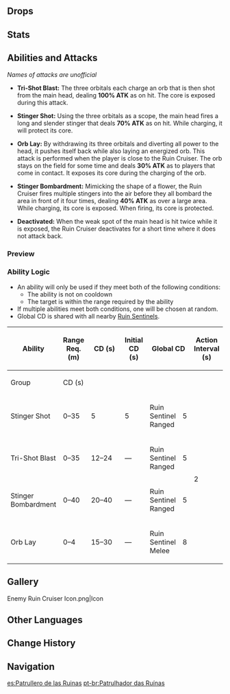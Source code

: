{{Enemy Infobox
|image    = Enemy Ruin Cruiser.png
|type     = Elite Enemies
|family   = Automatons
|group    = Ruin Sentinels
|location = [[Inazuma]]
|ability1 = Invincibility Frames
}}
{{Description|Various bizarrely-shaped machines that have taken different forms and functions to adapt to different goals.<br />Legend has it that they are war machines left behind by a nation that has already been destroyed. Compared to the more common [[Ruin Guard]]s, their design has greater value in the study of biomimesis. The inspiration for its decentralized design and combat modes seem to have come from honeybee colonies, rendering it able to change forms and to attack from different directions.|[[Archive]]}}
{{Enemy Intro}}

==Drops==
{{Drops|Ruin Sentinels}}

==Stats==
{{Enemy Stats
|phys_res     = 30%
|hp_ratio     = 3
|hp_type      = 2
|atk_ratio    = 4.2
}}

==Abilities and Attacks==
''Names of attacks are unofficial''
* '''Tri-Shot Blast:''' The three orbitals each charge an orb that is then shot from the main head, dealing '''100% ATK''' as {{Color|Black|Physical DMG}} on hit. The core is exposed during this attack.

* '''Stinger Shot:''' Using the three orbitals as a scope, the main head fires a long and slender stinger that deals '''70% ATK''' as {{Color|Black|Physical DMG}} on hit. While charging, it will protect its core.

* '''Orb Lay:''' By withdrawing its three orbitals and diverting all power to the head, it pushes itself back while also laying an energized orb. This attack is performed when the player is close to the Ruin Cruiser. The orb stays on the field for some time and deals '''30% ATK''' as {{Color|Black|Physical DMG}} to players that come in contact. It exposes its core during the charging of the orb.

* '''Stinger Bombardment:''' Mimicking the shape of a flower, the Ruin Cruiser fires multiple stingers into the air before they all bombard the area in front of it four times, dealing '''40% ATK''' as {{Color|Black|AoE Physical DMG}} over a large area. While charging, its core is exposed. When firing, its core is protected.

* '''Deactivated:''' When the weak spot of the main head is hit twice while it is exposed, the Ruin Cruiser deactivates for a short time where it does not attack back.

===Preview===
{{Preview
|size=185px
|file1    = Ruin Cruiser Tri-Shot Blast
|caption1 = Tri-Shot Blast

|file2    = Ruin Cruiser Stinger Shot
|caption2 = Stinger Shot

|file3    = Ruin Cruiser Orb Lay
|caption3 = Orb Lay

|file4    = Ruin Cruiser Stinger Bombardment
|caption4 = Stinger Bombardment
}}

===Ability Logic===
{{See also|Cooldown#Enemy Cooldowns}}
* An ability will only be used if they meet both of the following conditions:
** The ability is not on cooldown
** The target is within the range required by the ability
* If multiple abilities meet both conditions, one will be chosen at random.
* Global CD is shared with all nearby [[Ruin Sentinels]].

{| class="wikitable"
! rowspan="2" | Ability !! rowspan="2" | Range Req. (m) !! rowspan="2" style="width:80px" | CD (s) !! rowspan="2" | Initial CD (s) !! colspan="2" | Global CD !! rowspan="2" | Action Interval (s) !! rowspan="2" | Triggers Act. Int.
|-
! Group !! CD (s)
|-
| Stinger Shot || 0–35 || 5 || 5 || Ruin Sentinel Ranged || 5 || rowspan="4" | 2 || {{check|yes}}
|-
| Tri-Shot Blast || 0–35 || 12–24 || &mdash; || Ruin Sentinel Ranged || 5 || {{check|yes}}
|-
| Stinger Bombardment || 0–40 || 20–40 || &mdash; || Ruin Sentinel Ranged || 5 || {{check|no}}
|-
| Orb Lay || 0–4 || 15–30 || &mdash; || Ruin Sentinel Melee || 8 || {{check|no}}
|}

==Gallery==
<gallery hideaddbutton="true" captionalign="center">
Enemy Ruin Cruiser Icon.png|Icon
</gallery>

==Other Languages==
{{Other Languages
|en      = Ruin Cruiser
|zhs     = 遗迹巡弋者
|zhs_rm  = Yíjī Xúnyì-zhě
|zht     = 遺蹟巡弋者
|zht_rm  = Yíjī Xúnyì-zhě
|zh_tl   = Ruin Patroller
|ja      = 遺跡巡視者
|ja_rm   = Iseki Junshisha{{Assumed}}
|ja_tl   = Ruin Patrol Inspector
|ko      = 유적 순찰자
|ko_rm   = Yujeok Sunchalja
|ko_tl   = Ruin Patroller
|es      = Patrullero de las Ruinas
|es_tl   = Ruin Patroller
|fr      = Patrouilleur des ruines
|fr_tl   = Ruin Patroller
|ru      = Руинный патрульный
|ru_tl   = 
|th      = Ruin Cruiser
|vi      = Tuần Tra Di Tích
|vi_tl   = Ruin Patroller
|de      = Ruinenkreuzer
|de_tl   = Ruin Cruiser
|id      = Ruin Cruiser
|pt      = Patrulhador das Ruínas
|pt_tl   = Patroller of the Ruins
}}

==Change History==
{{Change History|2.0}}

==Navigation==
{{Enemy Navbox|type=elite}}

[[es:Patrullero de las Ruinas]]
[[pt-br:Patrulhador das Ruínas]]